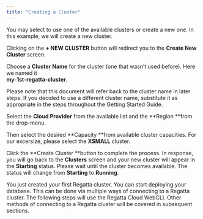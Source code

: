 ```yaml
---
title: "Creating a Cluster"
---
```


You may select to use one of the available clusters or create a new one. In this example, we will create a new cluster.

Clicking on the **\+ NEW CLUSTER** button will redirect you to the **Create New Cluster** screen.

Choose a **Cluster Name** for the cluster (one that wasn’t used before). Here we named it \
**my-1st-regatta-cluster**.

Please note that this document will refer back to the cluster name in later steps. If you decided to use a different cluster name, substitute it as appropriate in the steps throughout the Getting Started Guide.

Select the **Cloud Provider** from the available list and the **Region **from the drop-menu.

Then select the desired **Capacity **from available cluster capacities. For our excersize, please select the **XSMALL** cluster.

Click the **Create Cluster **button to complete the process. In response, you will go back to the **Clusters** screen and your new cluster will appear in the **Starting** status. Please wait until the cluster becomes available. The status will change from **Starting** to **Running**.

You just created your first Regatta cluster. You can start deploying your database. This can be done via multiple ways of connecting to a Regatta cluster. The following steps will use the Regatta Cloud WebCLI. Other methods of connecting to a Regatta cluster will be covered in subsequent sections.